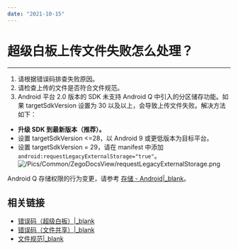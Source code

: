 ```yaml
---
date: "2021-10-15"
---
```

# 超级白板上传文件失败怎么处理？
---

1. 请根据错误码排查失败原因。
2. 请检查上传的文件是否符合文件规范。
3. Android 平台 2.0 版本的 SDK 未支持 Android Q 中引入的分区储存功能。如果 targetSdkVersion 设置为 30 以及以上，会导致上传文件失败。解决方法如下：
- <b>升级 SDK 到最新版本（推荐）。</b>
- 设置 targetSdkVersion <=28，以 Android 9 或更低版本为目标平台。
- 设置 targetSdkVersion = 29，请在 manifest 中添加 `android:requestLegacyExternalStorage="true"`。
![/Pics/Common/ZegoDocsView/requestLegacyExternalStorage.png](https://doc-media.zego.im/sdk-doc/Pics/Common/ZegoDocsView/requestLegacyExternalStorage.png)

Android Q 存储权限的行为变更，请参考 [存储 - Android\|_blank](https://source.android.google.cn/devices/storage?hl=zh-cn#permissions)。

## 相关链接

- [错误码（超级白板）\|_blank](/article/11344)
- [错误码（文件共享）\|_blank](/article/4351)
- [文件规范\|_blank](/article/11291)
